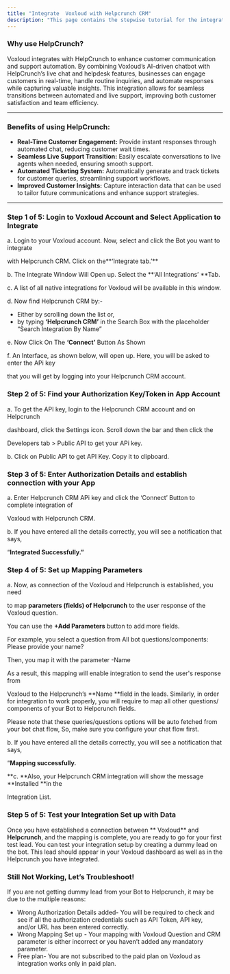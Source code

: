 ```yaml
---
title: "Integrate  Voxloud with Helpcrunch CRM"
description: "This page contains the stepwise tutorial for the integration with  Voxloud"
---
```


### **Why use HelpCrunch?**

 Voxloud integrates with HelpCrunch to enhance customer communication and support automation. By combining  Voxloud’s AI-driven chatbot with HelpCrunch’s live chat and helpdesk features, businesses can engage customers in real-time, handle routine inquiries, and automate responses while capturing valuable insights. This integration allows for seamless transitions between automated and live support, improving both customer satisfaction and team efficiency.

---

### **Benefits of using HelpCrunch:**

- **Real-Time Customer Engagement:** Provide instant responses through automated chat, reducing customer wait times.
- **Seamless Live Support Transition:** Easily escalate conversations to live agents when needed, ensuring smooth support.
- **Automated Ticketing System:** Automatically generate and track tickets for customer queries, streamlining support workflows.
- **Improved Customer Insights:** Capture interaction data that can be used to tailor future communications and enhance support strategies.

---

### **Step 1 of 5: Login to  Voxloud Account and Select Application to Integrate**

a. Login to your  Voxloud account. Now, select and click the Bot you want to integrate

with Helpcrunch CRM. Click on the**‘Integrate tab.’** 

b. The Integrate Window Will Open up. Select the **‘All Integrations’ **Tab.

c. A list of all native integrations for  Voxloud will be available in this window.

d. Now find Helpcrunch CRM by:-

- Either by scrolling down the list or,
- by typing **‘Helpcrunch CRM’** in the Search Box with the placeholder “Search Integration By Name”

e. Now Click On The **‘Connect’** Button As Shown

f. An Interface, as shown below, will open up. Here, you will be asked to enter the APi key

that you will get by logging into your Helpcrunch CRM account.

### **Step 2 of 5: Find your Authorization Key/Token in App Account**

a. To get the API key, login to the Helpcrunch CRM account and on Helpcrunch

dashboard, click the Settings icon. Scroll down the bar and then click the

Developers tab \> Public API to get your APi key.

b. Click on Public API to get API Key. Copy it to clipboard.

### **Step 3 of 5: Enter Authorization Details and establish connection with your App**

a. Enter Helpcrunch CRM APi key and click the ‘Connect’ Button to complete integration of

 Voxloud with Helpcrunch CRM.

b. If you have entered all the details correctly, you will see a notification that says,

“**Integrated Successfully.”**

### **Step 4 of 5: Set up Mapping Parameters**

a. Now, as connection of the  Voxloud and Helpcrunch is established, you need

to map **parameters (fields) of Helpcrunch** to the user response of the  Voxloud question.

You can use the **\+Add Parameters** button to add more fields.

For example, you select a question from All bot questions/components: Please provide your name?

Then, you map it with the parameter -Name

As a result, this mapping will enable integration to send the user's response from

 Voxloud to the Helpcrunch’s **Name **field in the leads. Similarly, in order for integration to work properly, you will require to map all other questions/ components of your Bot to Helpcrunch fields.

Please note that these queries/questions options will be auto fetched from your bot chat flow, So, make sure you configure your chat flow first.

b. If you have entered all the details correctly, you will see a notification that says,

“**Mapping successfully.**

**c. **Also, your Helpcrunch CRM integration will show the message **Installed **in the

Integration List.

### **Step 5 of 5: Test your Integration Set up with Data**

Once you have established a connection between ** Voxloud** and **Helpcrunch**, and the mapping is complete, you are ready to go for your first test lead. You can test your integration setup by creating a dummy lead on the bot. This lead should appear in your  Voxloud dashboard as well as in the Helpcrunch you have integrated.

### **Still Not Working, Let’s Troubleshoot\!**

If you are not getting dummy lead from your Bot to Helpcrunch, it may be due to the multiple reasons:

- Wrong Authorization Details added- You will be required to check and see if all the authorization credentials such as API Token, API key, and/or URL has been entered correctly.
- Wrong Mapping Set up - Your mapping with  Voxloud Question and CRM parameter is either incorrect or you haven’t added any mandatory parameter.
- Free plan- You are not subscribed to the paid plan on  Voxloud as integration works only in paid plan.

 